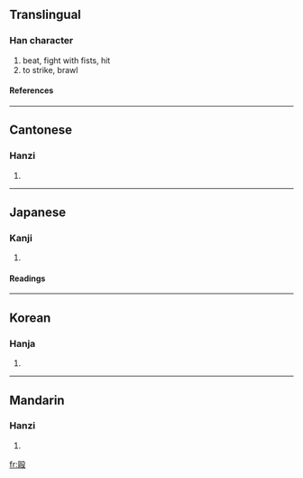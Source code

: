 {{see|殴}}

==Translingual==
===Han character===
{{Han char|rn=79|rad=殳|as=11|sn=15|four=7774<sub>7</sub>|canj=尸口竹弓水 (SRHNE)}}
# beat, fight with fists, hit
# to strike, brawl
====References====
{{Han ref|kx=0587.150|dkj=16674|dj=0979.180|hdz=32165.040|uh=6BC6|ud=27590|bh=BCDE|bd=48350}}

----
==Cantonese==
===Hanzi===
{{yue-hanzi|jyut=|y=au2}}
# {{defn|Cantonese}}

----
==Japanese==
===Kanji===
{{ja-kanji|grade=|rs=殳11}}
# {{defn|Japanese}} 
====Readings====
{{ja-readings|on=[[おう]] (ō), [[く]] (ku)|kun=[[なぐる]] (naguru)}}

----
==Korean==
===Hanja===
{{ko-hanja|hangeul=구|eumhun=|rv=gu|mr=ku|y=kwu}}
# {{defn|Korean}}

----
==Mandarin==
===Hanzi===
{{cmn-hanzi|sim=殴|pin=[[ōu]] (ou1)|wg=ou<sup>1</sup>}}
# {{defn|Mandarin}}

[[fr:毆]]
